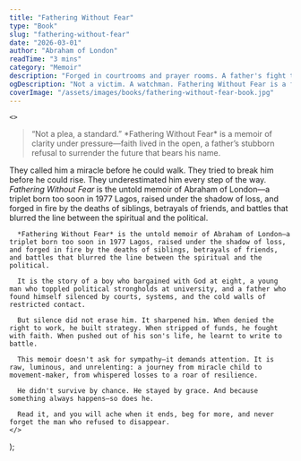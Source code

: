 ```yaml
---
title: "Fathering Without Fear"
type: "Book"
slug: "fathering-without-fear"
date: "2026-03-01"
author: "Abraham of London"
readTime: "3 mins"
category: "Memoir"
description: "Forged in courtrooms and prayer rooms. A father's fight through fire—purpose, grace, and the long road to legacy."
ogDescription: "Not a victim. A watchman. Fathering Without Fear is a field-memoir for dads who refuse to disappear."
coverImage: "/assets/images/books/fathering-without-fear-book.jpg"
---
```



    <>

<blockquote>
  “Not a plea, a standard.” *Fathering Without Fear* is a memoir of clarity under pressure—faith lived in the open, a father’s stubborn refusal to surrender the future that bears his name.
</blockquote>

They called him a miracle before he could walk. They tried to break him before he could rise. They underestimated him every step of the way. *Fathering Without Fear* is the untold memoir of Abraham of London—a triplet born too soon in 1977 Lagos, raised under the shadow of loss, and forged in fire by the deaths of siblings, betrayals of friends, and battles that blurred the line between the spiritual and the political.

      *Fathering Without Fear* is the untold memoir of Abraham of London—a triplet born too soon in 1977 Lagos, raised under the shadow of loss, and forged in fire by the deaths of siblings, betrayals of friends, and battles that blurred the line between the spiritual and the political.

      It is the story of a boy who bargained with God at eight, a young man who toppled political strongholds at university, and a father who found himself silenced by courts, systems, and the cold walls of restricted contact.

      But silence did not erase him. It sharpened him. When denied the right to work, he built strategy. When stripped of funds, he fought with faith. When pushed out of his son's life, he learnt to write to battle.

      This memoir doesn't ask for sympathy—it demands attention. It is raw, luminous, and unrelenting: a journey from miracle child to movement-maker, from whispered losses to a roar of resilience.

      He didn't survive by chance. He stayed by grace. And because something always happens—so does he.

      Read it, and you will ache when it ends, beg for more, and never forget the man who refused to disappear.
    </>
  );


